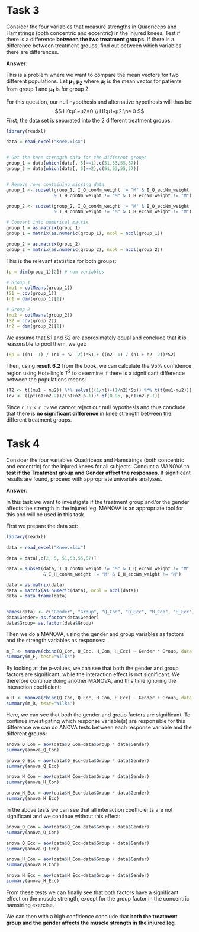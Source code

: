 # Task 3

Consider the four variables that measure strengths in Quadriceps and Hamstrings (both concentric and eccentric) in the injured knees. Test if there is a difference **between the two treatment groups**. If there is a difference between treatment groups, find out between which variables there are differences.

**Answer**:

This is a problem where we want to compare the mean vectors for two different populations. Let $\boldsymbol{\mu_1}, \boldsymbol{\mu_2}$ where  $\boldsymbol{\mu_1}$ is the mean vector for patients from group 1 and  $\boldsymbol{\mu_1}$ is for group 2.

For this question, our null hypothesis and alternative hypothesis will thus be:
$$
H0:μ1−μ2=0 \\
H1:μ1−μ2 \ne 0
$$
First, the data set is separated into the 2 different treatment groups:

```r
library(readxl)

data = read_excel("Knee.xlsx")


# Get the knee strength data for the different groups
group_1 = data[which(data[, 5]==1),c(51,53,55,57)]
group_2 = data[which(data[, 5]==2),c(51,53,55,57)]


# Remove rows containing missing data
group_1 <- subset(group_1, I_Q_conNm_weight != "M" & I_Q_eccNm_weight != "M"
                  & I_H_conNm_weight != "M" & I_H_eccNm_weight != "M")

group_2 <- subset(group_2, I_Q_conNm_weight != "M" & I_Q_eccNm_weight != "M"
                  & I_H_conNm_weight != "M" & I_H_eccNm_weight != "M")

# Convert into numerical matrix
group_1 = as.matrix(group_1)
group_1 = matrix(as.numeric(group_1), ncol = ncol(group_1))

group_2 = as.matrix(group_2)
group_2 = matrix(as.numeric(group_2), ncol = ncol(group_2))
```

This is the relevant statistics for both groups:

```r
(p = dim(group_1)[2]) # num variables

# Group 1
(mu1 = colMeans(group_1))
(S1 = cov(group_1))
(n1 = dim(group_1)[1])

# Group 2
(mu2 = colMeans(group_2))
(S2 = cov(group_2))
(n2 = dim(group_2)[1])

```

We assume that S1 and S2 are approximately equal and conclude that it is reasonable to pool them, we get:

```r
(Sp = ((n1 -1) / (n1 + n2 -2))*S1 + ((n2 -1) / (n1 + n2 -2))*S2)
```

Then, using **result 6.2** from the book, we can calculate the 95% confidence region using Hotelling’s $T^2$ to determine if there is a significant difference between the populations means:

```r
(T2 <- t((mu1 - mu2)) %*% solve(((1/n1)+(1/n2)*Sp)) %*% t(t(mu1-mu2)))
(cv <- ((p*(n1+n2-2))/(n1+n2-p-1))* qf(0.95, p,n1+n2-p-1))
```

Since `r T2` < `r cv` we cannot reject our null hypothesis and thus conclude that there is **no significant difference** in knee strength between the different treatment groups.


# Task 4

Consider the four variables Quadriceps and Hamstrings (both concentric and eccentric) for the injured knees for all subjects. Conduct a MANOVA to **test if the Treatment group and Gender affect the responses**. If significant results are found, proceed with appropriate univariate analyses. 

**Answer**:

In this task we want to investigate if the treatment group and/or the gender affects the strength in the injured leg. MANOVA is an appropriate tool for this and will be used in this task.

First we prepare the data set:

```r
library(readxl)

data = read_excel("Knee.xlsx")

data = data[,c(2, 5, 51,53,55,57)]

data = subset(data, I_Q_conNm_weight != "M" & I_Q_eccNm_weight != "M"
              & I_H_conNm_weight != "M" & I_H_eccNm_weight != "M")

data = as.matrix(data)
data = matrix(as.numeric(data), ncol = ncol(data))
data = data.frame(data)


names(data) <- c("Gender", "Group", "Q_Con", "Q_Ecc", "H_Con", "H_Ecc")
data$Gender= as.factor(data$Gender)
data$Group= as.factor(data$Group)
```

Then we do a MANOVA, using the gender and group variables as factors and the strength variables as responses:

```r
m_F <- manova(cbind(Q_Con, Q_Ecc, H_Con, H_Ecc) ~ Gender * Group, data = data)
summary(m_F, test="Wilks")
```

By looking at the p-values, we can see that both the gender and group factors are significant, while the interaction effect is not significant. We therefore continue doing another MANOVA, and this time ignoring the interaction coefficient:

```r
m_R <- manova(cbind(Q_Con, Q_Ecc, H_Con, H_Ecc) ~ Gender + Group, data = data)
summary(m_R, test="Wilks")
```

Here, we can see that both the gender and group factors are significant. To continue investigating which response variable(s) are responsible for this difference we can do ANOVA tests between each response variable and the different groups:

```r
anova_Q_Con = aov(data$Q_Con~data$Group * data$Gender)
summary(anova_Q_Con)

anova_Q_Ecc = aov(data$Q_Ecc~data$Group * data$Gender)
summary(anova_Q_Ecc)

anova_H_Con = aov(data$H_Con~data$Group * data$Gender)
summary(anova_H_Con)

anova_H_Ecc = aov(data$H_Ecc~data$Group * data$Gender)
summary(anova_H_Ecc)
```

In the above tests we can see that all interaction coefficients are not significant and we continue without this effect:

```r
anova_Q_Con = aov(data$Q_Con~data$Group + data$Gender)
summary(anova_Q_Con)

anova_Q_Ecc = aov(data$Q_Ecc~data$Group + data$Gender)
summary(anova_Q_Ecc)

anova_H_Con = aov(data$H_Con~data$Group + data$Gender)
summary(anova_H_Con)

anova_H_Ecc = aov(data$H_Ecc~data$Group + data$Gender)
summary(anova_H_Ecc)
```

From these tests we can finally see that both factors have a significant effect on the muscle strength, except for the group factor in the concentric hamstring exercise.

We can then with a high confidence conclude that **both the treatment group and the gender affects the muscle strength in the injured leg**.